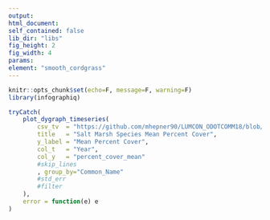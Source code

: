 ```yaml
---
output:
html_document:
self_contained: false
lib_dir: "libs"
fig_height: 2
fig_width: 4
params:
element: "smooth_cordgrass"
---
```


```r
knitr::opts_chunk$set(echo=F, message=F, warning=F)
library(infographiq)
```

<base target="_parent">


```r
tryCatch(
    plot_dygraph_timeseries(
        csv_tv  = "https://github.com/mhepner90/LUMCON_ODOTCOMM18/blob/master/prep/data/vegetation_summarized.csv",
        title   = "Salt Marsh Species Mean Percent Cover",
        y_label = "Mean Percent Cover",
        col_t   = "Year",
        col_y   = "percent_cover_mean"
        #skip_lines
        , group_by="Common_Name"
        #std_err   
        #filter
    ),
    error = function(e) e
)
```
